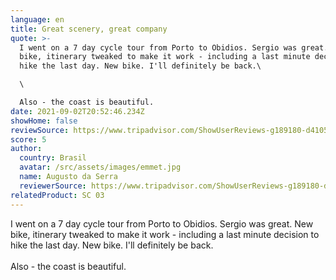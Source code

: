 ```yaml
---
language: en
title: Great scenery, great company
quote: >-
  I went on a 7 day cycle tour from Porto to Obidios. Sergio was great. New
  bike, itinerary tweaked to make it work - including a last minute decision to
  hike the last day. New bike. I'll definitely be back.\

  \

  Also - the coast is beautiful.
date: 2021-09-02T20:52:46.234Z
showHome: false
reviewSource: https://www.tripadvisor.com/ShowUserReviews-g189180-d4105907-r807793450-Top_Bike_Tours_Portugal-Porto_Porto_District_Northern_Portugal.html
score: 5
author:
  country: Brasil
  avatar: /src/assets/images/emmet.jpg
  name: Augusto da Serra
  reviewerSource: https://www.tripadvisor.com/ShowUserReviews-g189180-d4105907-r807793450-Top_Bike_Tours_Portugal-Porto_Porto_District_Northern_Portugal.html
relatedProduct: SC 03
---
```


I went on a 7 day cycle tour from Porto to Obidios. Sergio was great. New bike,
itinerary tweaked to make it work - including a last minute decision to hike the
last day. New bike. I'll definitely be back.\
\
Also - the coast is beautiful.
